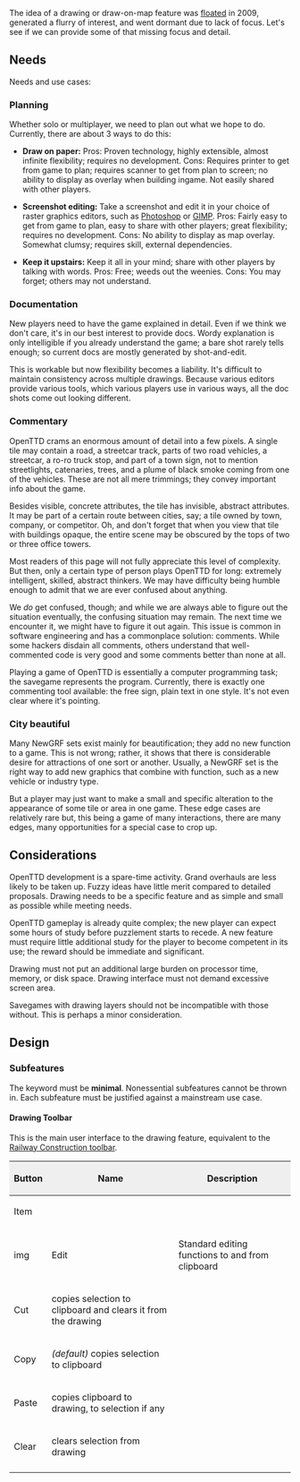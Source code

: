 The idea of a drawing or draw-on-map feature was [http://www.tt-forums.net/viewtopic.php?t=42784 floated] in 2009, generated a flurry of interest, and went dormant due to lack of focus. Let's see if we can provide some of that missing focus and detail. 

== Needs ==

Needs and use cases: 

=== Planning ===

Whether solo or multiplayer, we need to plan out what we hope to do. Currently, there are about 3 ways to do this: 

* '''Draw on paper:''' Pros: Proven technology, highly extensible, almost infinite flexibility; requires no development. Cons: Requires printer to get from game to plan; requires scanner to get from plan to screen; no ability to display as overlay when building ingame. Not easily shared with other players. 

* '''Screenshot editing:''' Take a screenshot and edit it in your choice of raster graphics editors, such as [[en/Wp/Adobe Photoshop|Photoshop]] or [[en/Wp/GIMP|GIMP]]. Pros: Fairly easy to get from game to plan, easy to share with other players; great flexibility; requires no development. Cons: No ability to display as map overlay. Somewhat clumsy; requires skill, external dependencies. 

* '''Keep it upstairs:''' Keep it all in your mind; share with other players by talking with words. Pros: Free; weeds out the weenies. Cons: You may forget; others may not understand. 

=== Documentation ===

New players need to have the game explained in detail. Even if we think we don't care, it's in our best interest to provide docs. Wordy explanation is only intelligible if you already understand the game; a bare shot rarely tells enough; so current docs are mostly generated by shot-and-edit. 

This is workable but now flexibility becomes a liability. It's difficult to maintain consistency across multiple drawings. Because various editors provide various tools, which various players use in various ways, all the doc shots come out looking different. 

=== Commentary === 

OpenTTD crams an enormous amount of detail into a few pixels. A single tile may contain a road, a streetcar track, parts of two road vehicles, a streetcar, a ro-ro truck stop, and part of a town sign, not to mention streetlights, catenaries, trees, and a plume of black smoke coming from one of the vehicles. These are not all mere trimmings; they convey important info about the game. 

Besides visible, concrete attributes, the tile has invisible, abstract attributes. It may be part of a certain route between cities, say; a tile owned by town, company, or competitor. Oh, and don't forget that when you view that tile with buildings opaque, the entire scene may be obscured by the tops of two or three office towers. 

Most readers of this page will not fully appreciate this level of complexity. But then, only a certain type of person plays OpenTTD for long: extremely intelligent, skilled, abstract thinkers. We may have difficulty being humble enough to admit that we are ever confused about anything. 

We ''do'' get confused, though; and while we are always able to figure out the situation eventually, the confusing situation may remain. The next time we encounter it, we might have to figure it out again. This issue is common in software engineering and has a commonplace solution: comments. While some hackers disdain all comments, others understand that well-commented code is very good and some comments better than none at all. 

Playing a game of OpenTTD is essentially a computer programming task; the savegame represents the program. Currently, there is exactly one commenting tool available: the free sign, plain text in one style. It's not even clear where it's pointing. 

=== City beautiful ===

Many NewGRF sets exist mainly for beautification; they add no new function to a game. This is not wrong; rather, it shows that there is considerable desire for attractions of one sort or another. Usually, a NewGRF set is the right way to add new graphics that combine with function, such as a new vehicle or industry type. 

But a player may just want to make a small and specific alteration to the appearance of some tile or area in one game. These edge cases are relatively rare but, this being a game of many interactions, there are many edges, many opportunities for a special case to crop up. 

== Considerations ==

OpenTTD development is a spare-time activity. Grand overhauls are less likely to be taken up. Fuzzy ideas have little merit compared to detailed proposals. Drawing needs to be a specific feature and as simple and small as possible while meeting needs. 

OpenTTD gameplay is already quite complex; the new player can expect some hours of study before puzzlement starts to recede. A new feature must require little additional study for the player to become competent in its use; the reward should be immediate and significant. 

Drawing must not put an additional large burden on processor time, memory, or disk space. Drawing interface must not demand excessive screen area. 

Savegames with drawing layers should not be incompatible with those without. This is perhaps a minor consideration. 

== Design ==


=== Subfeatures ===

The keyword must be '''minimal'''. Nonessential subfeatures cannot be thrown in. Each subfeature must be justified against a mainstream use case. 

==== Drawing Toolbar ====

This is the main user interface to the drawing feature, equivalent to the [[:File:en/Manual/Railroad Construction.png|Railway Construction toolbar]]. 

{|border="2" width="100%" cellspacing="4" cellpadding="3" rules="all" style="margin:1em 1em 1em 0; border:solid 1px #AAAAAA;"

|-
! rowspan='2' width='50' style="background:#efefef;"|Button
! rowspan='2' width='50' style="background:#efefef;"|Name
! colspan='2' style="background:#efefef;"|Description
|- style="background:#efefef;"
! Item !!

|-
| rowspan='5' | img
| rowspan='5' | Edit
| colspan='2' align='center' | Standard editing functions to and from clipboard
|-
| Cut    || copies selection to clipboard and clears it from the drawing
|-
| Copy   || ''(default)'' copies selection to clipboard 
|-
| Paste  || copies clipboard to drawing, to selection if any
|-
| Clear  || clears selection from drawing

|-


|}